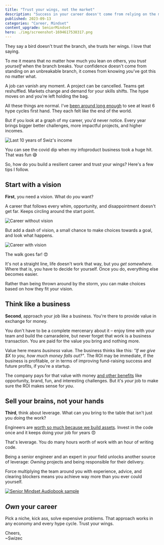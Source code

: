 ```yaml
---
title: "Trust your wings, not the market"
description: "Success in your career doesn't come from relying on the market or job stability. It comes from trusting your own wings - having a clear vision, treating work as a value exchange, leveraging your skills, and owning your path"
published: 2023-09-13
categories: "Career, Mindset"
content_upgrade: SeniorMindset
hero: ./img/screenshot-1694617538317.png
---
```


They say a bird doesn't trust the branch, she trusts her wings. I love that saying.

To me it means that no matter how much you lean on others, you _trust yourself_ when the branch breaks. Your confidence doesn't come from standing on an unbreakable branch, it comes from knowing _you_'ve got this no matter what.

A job can vanish any moment. A project can be cancelled. Teams get reshuffled. Markets change and demand for your skills shifts. The hype moves on and you're left holding the bag.

All these things are normal. I've [been around long enough](https://swizec.com/blog/25-lessons-from-25-years-of-coding/) to see at least 6 hype cycles first hand. They each felt like the end of the world.

But if you look at a graph of my career, you'd never notice. Every year brings bigger better challenges, more impactful projects, and higher incomes.

![Last 10 years of Swiz's income](./img/Last-10-years-of-Swizs-incomehj1cd8.png)

You can see the covid dip when my infoproduct business took a huge hit. That was fun 😅

So, how do you build a resilient career and trust your wings? Here's a few tips I follow.

## Start with a vision

**First**, you need a vision. What do _you_ want?

A career that follows every whim, opportunity, and disappointment doesn't get far. Keeps circling around the start point.

![Career without vision](./img/Career-without-vision4hhaeb.gif)

But add a dash of vision, a small chance to make choices towards a goal, and look what happens.

![Career with vision](./img/Career-with-visiong481b4.gif)

The walk goes far! 😍

It's not a straight line, life doesn't work that way, but you _get somewhere_. Where that is, you have to decide for yourself. Once you do, everything else becomes easier.

Rather than being thrown around by the storm, you can make choices based on how they fit your vision.

## Think like a business

**Second**, approach your job like a business. You're there to provide value in exchange for money.

You don't have to be a complete mercenary about it – enjoy time with your team and build the camaradeire, but never forget that work is a business transaction. You are paid for the value you bring and nothing more.

Value here means _business_ value. The business thinks like this: _"If we give $X to you, how much money falls out?"_. The ROI may be immediate, if the business is profitable, or in terms of improving fund-raising success and future profits, if you're a startup.

The company pays for that value with money [and other benefits](https://swizec.com/blog/why-take-a-bigger-role-for-no-bump-in-pay/) like opportunity, brand, fun, and interesting challenges. But it's _your_ job to make sure the ROI makes sense for _you_.

## Sell your brains, not your hands

**Third**, think about leverage. What can you bring to the table that isn't just you doing the work?

Engineers are [worth so much because we build assets](https://swizec.com/blog/why-engineers-are-worth-so-much/). Invest in the code once and it keeps doing your job for years 😍

That's leverage. You do many hours worth of work with an hour of writing code.

Being a senior engineer and an expert in your field unlocks another source of leverage: _Owning_ projects and being responsible for their delivery.

Force multiplying the team around you with experience, advice, and clearing blockers means you achieve way more than you ever could yourself.

[![Senior Mindset Audiobook sample](./img/Senior-Mindset-Audiobook-sample89bf58.jpeg)](https://share.transistor.fm/e/0ff188ab)

## _Own_ your career

Pick a niche, kick ass, solve expensive problems. That approach works in any economy and every hype cycle. Trust your wings.

Cheers,<br/>
~Swizec
